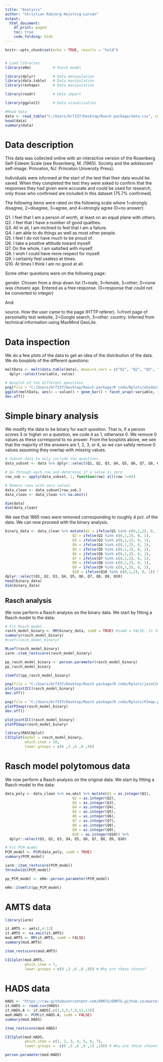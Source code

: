 ```yaml
---
title: "Analysis"
author: "Christian Rubjerg Hejstvig-Larsen"
output:
  html_document:
    df_print: paged
    toc: true
    code_folding: hide
---
```



```r
knitr::opts_chunk$set(echo = TRUE, results = "hold")


# Load libraries
library(eRm)          # Rasch model

library(dplyr)        # Data manipulation
library(data.table)   # Data manipulation
library(reshape)      # Data manipulation

library(readr)        # Data import

library(ggplot2)      # Data visualization
```



```r
#Read data
data <- read_table("C:/Users/brf337/Desktop/Rasch package/data.csv", col_names = TRUE, col_types = cols("factor", "factor", "factor", "factor", "factor", "factor", "factor", "factor", "factor", "factor", "factor", "numeric", "factor", "factor"))
head(data)
summary(data)
```

# Data description
This data was collected online with an interactive version of the Rosenberg Self-Esteem Scale (see Rosenberg, M. (1965). Society and the adolescent self-image. Princeton, NJ: Princeton University Press).

Individuals were informed at the start of the test that their data would be saved. When they completed the test they were asked to confirm that the responses they had given were accurate and could be used for research, only those who confirmed are included in this dataset (75.7% confirmed). 

The following items were rated on the following scale where 1=strongly disagree, 2=disagree, 3=agree, and 4=strongly agree (0=no answer):


Q1. I feel that I am a person of worth, at least on an equal plane with others.	
Q2. I feel that I have a number of good qualities.	
Q3. All in all, I am inclined to feel that I am a failure.	
Q4. I am able to do things as well as most other people.	
Q5. I feel I do not have much to be proud of.	
Q6. I take a positive attitude toward myself.	
Q7. On the whole, I am satisfied with myself.	
Q8. I wish I could have more respect for myself.	
Q9. I certainly feel useless at times.	
Q10. At times I think I am no good at all.

Some other questions were on the following page:

gender. Chosen from a drop down list (1=male, 3=female, 3=other; 0=none was chosen)
age. Entered as a free response. (0=response that could not be converted to integer)

And:

source. How the user came to the page (HTTP referer). 1=front page of personality test website, 2=Google search, 3=other.
country. Inferred from technical information using MaxMind GeoLite.





# Data inspection

We do a few plots of the data to get an idea of the distribution of the data. We do boxplots of the different questions:

```r
meltData <- melt(data.table(data), measure.vars = c("Q1", "Q2", "Q3", "Q4", "Q5", "Q6", "Q7", "Q8", "Q9", "Q10")) %>% 
  dplyr::select(variable, value)

# Boxplot of the different questions
png(file = "C:/Users/brf337/Desktop/Rasch package/R code/Rplots/obsdata_barplot.png", width = 800, height = 600)
ggplot(meltData, aes(x = value)) + geom_bar() + facet_wrap(~variable, scale="free") + theme_bw()
dev.off()
```


# Simple binary analysis
We modify the data to be binary for each question. That is, if a person scores 3 or higher on a question, we code it as 1, otherwise 0. We remove 0 values as these correspond to no answer. From the boxplots above, we see that the majority of the answers are 1, 2, 3, or 4, so we can safely remove 0 values assuming they overlap with missing values.

```r

# Subset data to only include the questions
data_subset <- data %>% dplyr::select(Q1, Q2, Q3, Q4, Q5, Q6, Q7, Q8, Q9, Q10)

# Go through each row and determine if a value is zero
row_sub <- apply(data_subset, 1, function(row) all(row !=0))

# Remove rows with zero values
data_clean <- data_subset[row_sub,]
data_clean <- data_clean %>% na.omit()

dim(data)
dim(data_clean)
```
We see that 1865 rows were removed corresponding to roughly 4 pct. of the data. We can now proceed with the binary analysis.

```r
binary_data <- data_clean %>% mutate(Q1 = ifelse(Q1 %in% c(0,1,2), 0, 1),
                               Q2 = ifelse(Q2 %in% c(0,1,2), 0, 1),
                               Q3 = ifelse(Q3 %in% c(0,1,2), 0, 1),
                               Q4 = ifelse(Q4 %in% c(0,1,2), 0, 1),
                               Q5 = ifelse(Q5 %in% c(0,1,2), 0, 1),
                               Q6 = ifelse(Q6 %in% c(0,1,2), 0, 1),
                               Q7 = ifelse(Q7 %in% c(0,1,2), 0, 1),
                               Q8 = ifelse(Q8 %in% c(0,1,2), 0, 1),
                               Q9 = ifelse(Q9 %in% c(0,1,2), 0, 1),
                               Q10 = ifelse(Q10 %in% c(0,1,2), 0, 1)) %>% 
dplyr::select(Q1, Q2, Q3, Q4, Q5, Q6, Q7, Q8, Q9, Q10)
head(binary_data)
dim(binary_data)
```

## Rasch analysis
We now perform a Rasch analysis on the binary data. We start by fitting a Rasch model to the data:

```r
# Fit Rasch model
rasch_model_binary <- RM(binary_data, sum0 = TRUE) #sum0 = FALSE. Is this just a question of interpretation of the coefficients?
summary(rasch_model_binary)
#coef(rasch_model_binary)
```


```r
MLoef(rasch_model_binary)
iarm::item_restscore(rasch_model_binary)
```


```r
pp_rasch_model_binary <- person.parameter(rasch_model_binary)
pp_rasch_model_binary
```

```r
itemfit(pp_rasch_model_binary)
```

```r
png(file = "C:/Users/brf337/Desktop/Rasch package/R code/Rplots/jointICC.png", width = 800, height = 600)
plotjointICC(rasch_model_binary)
dev.off()
```
```r
png(file = "C:/Users/brf337/Desktop/Rasch package/R code/Rplots/PImap.png", width = 800, height = 600)
plotPImap(rasch_model_binary)
dev.off()
```



```r
plotjointICC(rasch_model_binary)
plotPImap(rasch_model_binary)
```


```r
library(RASCHplot)
CICCplot(model = rasch_model_binary, 
         which.item = 10,
         lower.groups = c(0 ,3 ,6 ,8 ,9))
```


# Rasch model polytomous data
We now perform a Rasch analysis on the original data. We start by fitting a Rasch model to the data:

```r
data_poly <- data_clean %>% na.omit %>% mutate(Q1 = as.integer(Q1),
                               Q2 = as.integer(Q2),
                               Q3 = as.integer(Q3),
                               Q4 = as.integer(Q4),
                               Q5 = as.integer(Q5),
                               Q6 = as.integer(Q6),
                               Q7 = as.integer(Q7),
                               Q8 = as.integer(Q8),
                               Q9 = as.integer(Q9),
                               Q10 = as.integer(Q10)) %>% 
  dplyr::select(Q1, Q2, Q3, Q4, Q5, Q6, Q7, Q8, Q9, Q10)
```


```r
# Fit PCM model
PCM_model <- PCM(data_poly, sum0 = TRUE)
summary(PCM_model)
```


```r
iarm::item_restscore(PCM_model)
thresholds(PCM_model)
```



```r
pp_PCM_model <- eRm::person.parameter(PCM_model)
```


```r
eRm::itemfit(pp_PCM_model)
```


# AMTS data

```r
library(iarm)

it.AMTS <- amts[,4:13]
it.AMTS <- na.omit(it.AMTS)
mod.AMTS <- RM(it.AMTS, sum0 = FALSE)
summary(mod.AMTS)
```
```r
item_restscore(mod.AMTS)
```


```r
CICCplot(mod.AMTS, 
         which.item = 7, 
         lower.groups = c(0 ,3 ,6 ,8 ,9)) # Why are these chosen?
```




# HADS data
```r
HADS <- "https://raw.githubusercontent.com/ERRTG/ERRTG.github.io/master/HADS.csv"
it.HADS <- read.csv(HADS)
it.HADS.A <- it.HADS[,c(1,3,5,7,9,11,13)]
mod.HADS <- PCM(it.HADS.A, sum0 = FALSE)
summary(mod.HADS)
```

```r
item_restscore(mod.HADS)
```

```r
CICCplot(mod.HADS, 
         which.item = c(1, 2, 3, 4, 5, 6, 7), 
         lower.groups =  c(0 ,3 ,6 ,9 ,13 ,18)) # Why are these chosen?
```

```r
person.parameter(mod.HADS)
```





